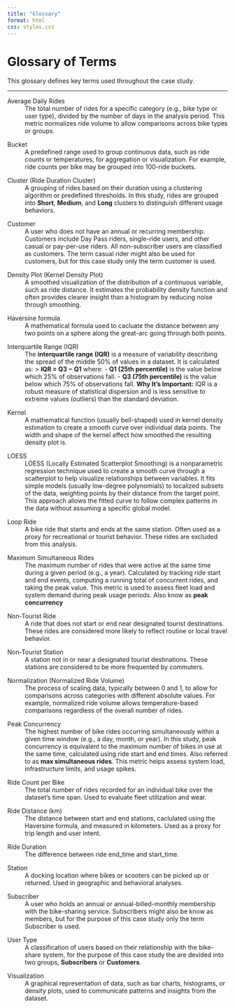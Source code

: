 ```yaml
---
title: "Glossary"
format: html
css: styles.css
---
```


# Glossary of Terms

This glossary defines key terms used throughout the case study. 

---

:::{#glossary-ADR}
Average Daily Rides
:   The total number of rides for a specific category (e.g., bike type or user type), divided by the number of days in the analysis period. This metric normalizes ride volume to allow comparisons across bike types or groups.
:::

:::{#glossary-bucket}
Bucket
:   A predefined range used to group continuous data, such as ride counts or temperatures, for aggregation or visualization. For example, ride counts per bike may be grouped into 100-ride buckets.
:::

:::{#glossary-cluster}
Cluster (Ride Duration Cluster)
:   A grouping of rides based on their duration using a clustering algorithm or predefined thresholds. In this study, rides are grouped into **Short**, **Medium**, and **Long** clusters to distinguish different usage behaviors.
:::

:::{#glossary-customer}
Customer
:   A user who does not have an annual or recurring membership. Customers include Day Pass riders, single-ride users, and other casual or pay-per-use riders. All non-subscriber users are classified as customers.  The term casual rider might also be used for customers, but for this case study only the term customer is used.
:::

:::{#glossary-density-plot}
Density Plot (Kernel Density Plot)
:   A smoothed visualization of the distribution of a continuous variable, such as ride distance. It estimates the probability density function and often provides clearer insight than a histogram by reducing noise through smoothing.
:::

:::{#glossary-haversine-formula}
Haversine formula
:   A mathematical formula used to cacluate the distance between any two points on a sphere along the great-arc going through both points.
:::

:::{#glossary-IQR}
Interquartile Range (IQR)
:   The **interquartile range (IQR)** is a measure of variability describing the spread of the middle 50% of values in a dataset. It is calculated as:
> **IQR = Q3 − Q1**
where:
- **Q1 (25th percentile)** is the value below which 25% of observations fall.
- **Q3 (75th percentile)** is the value below which 75% of observations fall.
**Why It’s Important:**
IQR is a robust measure of statistical dispersion and is less sensitive to extreme values (outliers) than the standard deviation.
:::

:::{#glossary-kernel}
Kernel
:   A mathematical function (usually bell-shaped) used in kernel density estimation to create a smooth curve over individual data points. The width and shape of the kernel affect how smoothed the resulting density plot is.
:::

:::{#glossary-LOESS}
LOESS
:   LOESS (Locally Estimated Scatterplot Smoothing) is a nonparametric regression technique used to create a smooth curve through a scatterplot to help visualize relationships between variables. It fits simple models (usually low-degree polynomials) to localized subsets of the data, weighting points by their distance from the target point. This approach allows the fitted curve to follow complex patterns in the data without assuming a specific global model.
:::

:::{#glossary-loop}
Loop Ride
:   A bike ride that starts and ends at the same station. Often used as a proxy for recreational or tourist behavior. These rides are excluded from this analysis.
:::

:::{#glossary-MSR}
Maximum Simultaneous Rides
:   The maximum number of rides that were active at the same time during a given period (e.g., a year). Calculated by tracking ride start and end events, computing a running total of concurrent rides, and taking the peak value. This metric is used to assess fleet load and system demand during peak usage periods. Also know as **peak concurrency**
:::

:::{#glossary-NTR}
Non-Tourist Ride
:   A ride that does not start or end near designated tourist destinations. These rides are considered more likely to reflect routine or local travel behavior.
:::

:::{#glossary-NTS}
Non-Tourist Station
:   A station not in or near a designated tourist destinations.  These stations are considered to be more frequented by commuters.
:::

:::{#glossary-normalization}
Normalization (Normalized Ride Volume)
:   The process of scaling data, typically between 0 and 1, to allow for comparisons across categories with different absolute values. For example, normalized ride volume allows temperature-based comparisons regardless of the overall number of rides.
:::

:::{#glossary-peak-concurrency}
Peak Concurrency
:   The highest number of bike rides occurring simultaneously within a given time window (e.g., a day, month, or year). In this study, peak concurrency is equivalent to the maximum number of bikes in use at the same time, calculated using ride start and end times.  Also referred to as **max simultaneous rides**. This metric helps assess system load, infrastructure limits, and usage spikes.
:::

:::{#glossary-rcpb}
Ride Count per Bike
:   The total number of rides recorded for an individual bike over the dataset’s time span. Used to evaluate fleet utilization and wear.
:::

:::{#glossary-ride-distance}
Ride Distance (km)
:   The distance between start and end stations, caclulated using the Haversine formula, and measured in kilometers. Used as a proxy for trip length and user intent.
:::

:::{#glossary-ride-duration}
Ride Duration
:   The difference between ride end_time and start_time.
:::

:::{#glossary-station}
Station
:   A docking location where bikes or scooters can be picked up or returned. Used in geographic and behavioral analyses.
:::

:::{#glossary-subscriber}
Subscriber
:   A user who holds an annual or annual-billed-monthly membership with the bike-sharing service.  Subscribers might also be know as members, but for the purpose of this case study only the term Subscriber is used.
:::

:::{#glossary-user-type}
User Type
:   A classification of users based on their relationship with the bike-share system, for the purpose of this case study the are devided into two groups, **Subscribers** or **Customers**.
:::

:::{#glossary-visualization}
Visualization
:   A graphical representation of data, such as bar charts, histograms, or density plots, used to communicate patterns and insights from the dataset.
:::

